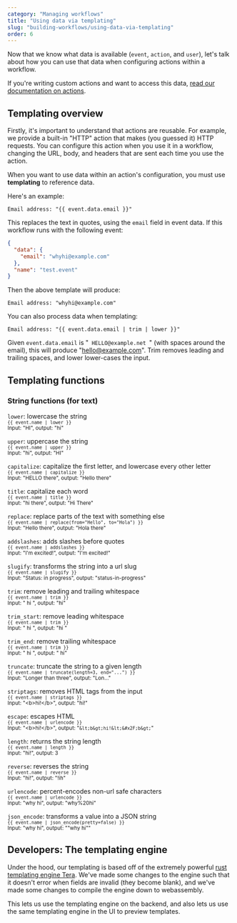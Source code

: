 ```yaml
---
category: "Managing workflows"
title: "Using data via templating"
slug: "building-workflows/using-data-via-templating"
order: 6
---
```


Now that we know what data is available (`event`, `action`, and `user`), let's talk about how you
can use that data when configuring actions within a workflow.

If you're writing custom actions and want to access this data, [read our documentation on
actions](/docs/actions).

## Templating overview

Firstly, it's important to understand that actions are reusable.  For example, we provide a built-in
"HTTP" action that makes (you guessed it) HTTP requests.  You can configure this action when you use
it in a workflow, changing the URL, body, and headers that are sent each time you use the action.

When you want to use data within an action's configuration, you must use **templating** to reference
data.

Here's an example:

```
Email address: "{{ event.data.email }}"
```

This replaces the text in quotes, using the `email` field in event data.  If this workflow runs with
the following event:

```json twoslash
{
  "data": {
    "email": "whyhi@example.com"
  },
  "name": "test.event"
}
```

Then the above template will produce:

```
Email address: "whyhi@example.com"
```

You can also process data when templating:

```
Email address: "{{ event.data.email | trim | lower }}"
```

Given `event.data.email` is "`  HELLO@example.net  `" (with spaces around the email), this will
produce "hello@example.com".  Trim removes leading and trailing spaces, and lower lower-cases the
input.

## Templating functions

### String functions (for text)

`lower`: lowercase the string <br /><small>`{{ event.name | lower }}`</small><br /><small>Input: "HI", output: "hi"</small>

`upper`: uppercase the string <br /><small>`{{ event.name | upper }}`</small><br /><small>Input: "hi", output: "HI"</small>

`capitalize`: capitalize the first letter, and lowercase every other letter <br /><small>`{{ event.name | capitalize }}`</small><br /><small>Input: "HELLO there", output: "Hello there"</small>

`title`: capitalize each word<br /><small>`{{ event.name | title }}`</small><br /><small>Input: "hi there", output: "Hi There"</small>

`replace`: replace parts of the text with something else <br /><small>`{{ event.name | replace(from="Hello", to="Hola") }}`</small><br /><small>Input: "Hello there", output: "Hola there"</small>

`addslashes`: adds slashes before quotes <br /><small>`{{ event.name | addslashes }}`</small><br /><small>Input: "I'm excited!", output: "I\'m excited!"</small>

`slugify`: transforms the string into a url slug<br /><small>`{{ event.name | slugify }}`</small><br /><small>Input: "Status: in progress", output: "status-in-progress"</small>

`trim`: remove leading and trailing whitespace<br /><small>`{{ event.name | trim }}`</small><br /><small>Input: " hi ", output: "hi"</small>

`trim_start`: remove leading whitespace<br /><small>`{{ event.name | trim }}`</small><br /><small>Input: " hi ", output: "hi "</small>

`trim_end`: remove trailing whitespace<br /><small>`{{ event.name | trim }}`</small><br /><small>Input: " hi ", output: " hi"</small>

`truncate`: truncate the string to a given length<br /><small>`{{ event.name | truncate(length=3, end="...") }}`</small><br /><small>Input: "Longer than three", output: "Lon..."</small>

`striptags`: removes HTML tags from the input<br /><small>`{{ event.name | striptags }}`</small><br /><small>Input: "<b\>hi!</b\>", output: "hi!"</small>

`escape`: escapes HTML<br /><small>`{{ event.name | urlencode }}`</small><br /><small>Input: "<b\>hi!</b\>", output: "`&lt;b&gt;hi!&lt;&#x2F;b&gt;`"</small>

`length`: returns the string length<br /><small>`{{ event.name | length }}`</small><br /><small>Input: "hi!", output: 3</small>

`reverse`: reverses the string<br /><small>`{{ event.name | reverse }}`</small><br /><small>Input: "hi!", output: "!ih"</small>

`urlencode`: percent-encodes non-url safe characters<br /><small>`{{ event.name | urlencode }}`</small><br /><small>Input: "why hi", output: "why%20hi"</small>

`json_encode`: transforms a value into a JSON string<br /><small>`{{ event.name | json_encode(pretty=false) }}`</small><br /><small>Input: "why hi", output: ""why hi""</small>



## Developers:  The templating engine

Under the hood, our templating is based off of the extremely powerful [rust templating engine
Tera](https://tera.netlify.app/).  We've made some changes to the engine such that it doesn't error
when fields are invalid (they become blank), and we've made some changes to compile the engine down
to webassembly.

This lets us use the templating engine on the backend, and also lets us use the same templating
engine in the UI to preview templates.
